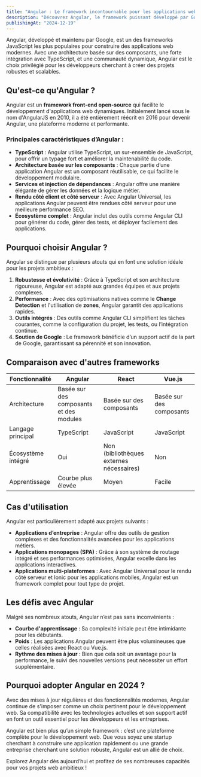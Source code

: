 ```yaml
---
title: "Angular : Le framework incontournable pour les applications web"
description: "Découvrez Angular, le framework puissant développé par Google, qui permet de créer des applications web robustes, performantes et évolutives."
publishingAt: "2024-12-19"
---
```


Angular, développé et maintenu par Google, est un des frameworks JavaScript les plus populaires pour construire des applications web modernes. Avec une architecture basée sur des composants, une forte intégration avec TypeScript, et une communauté dynamique, Angular est le choix privilégié pour les développeurs cherchant à créer des projets robustes et scalables.

## Qu'est-ce qu'Angular ?

Angular est un **framework front-end open-source** qui facilite le développement d'applications web dynamiques. Initialement lancé sous le nom d'AngularJS en 2010, il a été entièrement réécrit en 2016 pour devenir Angular, une plateforme moderne et performante.

### Principales caractéristiques d’Angular :
- **TypeScript** : Angular utilise TypeScript, un sur-ensemble de JavaScript, pour offrir un typage fort et améliorer la maintenabilité du code.
- **Architecture basée sur les composants** : Chaque partie d’une application Angular est un composant réutilisable, ce qui facilite le développement modulaire.
- **Services et injection de dépendances** : Angular offre une manière élégante de gérer les données et la logique métier.
- **Rendu côté client et côté serveur** : Avec Angular Universal, les applications Angular peuvent être rendues côté serveur pour une meilleure performance SEO.
- **Écosystème complet** : Angular inclut des outils comme Angular CLI pour générer du code, gérer des tests, et déployer facilement des applications.

## Pourquoi choisir Angular ?

Angular se distingue par plusieurs atouts qui en font une solution idéale pour les projets ambitieux :

1. **Robustesse et évolutivité** : Grâce à TypeScript et son architecture rigoureuse, Angular est adapté aux grandes équipes et aux projets complexes.
2. **Performance** : Avec des optimisations natives comme le **Change Detection** et l'utilisation de **zones**, Angular garantit des applications rapides.
3. **Outils intégrés** : Des outils comme Angular CLI simplifient les tâches courantes, comme la configuration du projet, les tests, ou l’intégration continue.
4. **Soutien de Google** : Le framework bénéficie d’un support actif de la part de Google, garantissant sa pérennité et son innovation.

## Comparaison avec d'autres frameworks

| Fonctionnalité                  | Angular                 | React                  | Vue.js                |
|--------------------------------|-------------------------|------------------------|-----------------------|
| Architecture                   | Basée sur des composants et des modules | Basée sur des composants | Basée sur des composants |
| Langage principal              | TypeScript             | JavaScript            | JavaScript            |
| Écosystème intégré             | Oui                    | Non (bibliothèques externes nécessaires) | Non |
| Apprentissage                  | Courbe plus élevée      | Moyen                 | Facile                |

## Cas d'utilisation

Angular est particulièrement adapté aux projets suivants :

- **Applications d’entreprise** : Angular offre des outils de gestion complexes et des fonctionnalités avancées pour les applications métiers.
- **Applications monopages (SPA)** : Grâce à son système de routage intégré et ses performances optimisées, Angular excelle dans les applications interactives.
- **Applications multi-plateformes** : Avec Angular Universal pour le rendu côté serveur et Ionic pour les applications mobiles, Angular est un framework complet pour tout type de projet.

## Les défis avec Angular

Malgré ses nombreux atouts, Angular n’est pas sans inconvénients :

- **Courbe d'apprentissage** : Sa complexité initiale peut être intimidante pour les débutants.
- **Poids** : Les applications Angular peuvent être plus volumineuses que celles réalisées avec React ou Vue.js.
- **Rythme des mises à jour** : Bien que cela soit un avantage pour la performance, le suivi des nouvelles versions peut nécessiter un effort supplémentaire.

## Pourquoi adopter Angular en 2024 ?

Avec des mises à jour régulières et des fonctionnalités modernes, Angular continue de s'imposer comme un choix pertinent pour le développement web. Sa compatibilité avec les technologies actuelles et son support actif en font un outil essentiel pour les développeurs et les entreprises.

Angular est bien plus qu’un simple framework : c’est une plateforme complète pour le développement web. Que vous soyez une startup cherchant à construire une application rapidement ou une grande entreprise cherchant une solution robuste, Angular est un allié de choix.

Explorez Angular dès aujourd’hui et profitez de ses nombreuses capacités pour vos projets web ambitieux !






